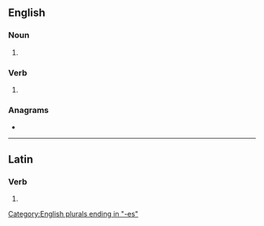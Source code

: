 {{also|Lurches}}
==English==

===Noun===
{{head|en|noun form}}

# {{plural of|lurch|lang=en}}

===Verb===
{{head|en|verb form}}

# {{en-third-person singular of|lurch}}

===Anagrams===
* {{anagrams|en|a=cehlrsu|Schuler|churels}}

[[Category:English plurals ending in "-es"]]

----

==Latin==

===Verb===
{{la-verb-form|lurchēs}}

# {{inflection of|lurchō||2|s|pres|act|sub|lang=la}}